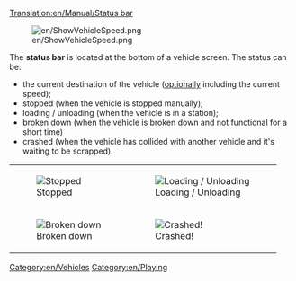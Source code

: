 [[Translation:en/Manual/Status bar]]

[[File:en/ShowVehicleSpeed.png]]

The '''status bar''' is located at the bottom of a vehicle screen. The status can be:
* the current destination of the vehicle ([[en/Archive/Manual/Settings/Advanced Settings/Interface#show-vehicle-speed-in-status-bar|optionally]] including the current speed);
* stopped (when the vehicle is stopped manually);
* loading / unloading (when the vehicle is in a station);
* broken down (when the vehicle is broken down and not functional for a short time)
* crashed (when the vehicle has collided with another vehicle and it's waiting to be scrapped).
{|
| [[File:en/Stopped.png|frame|none|Stopped]]
| [[File:en/Loading unloading.png|frame|none|Loading / Unloading]]
|-
| [[File:en/Broken down.png|frame|none|Broken down]]
| [[File:en/Crashed.png|frame|none|Crashed!]]
|}

[[Category:en/Vehicles]]
[[Category:en/Playing]]